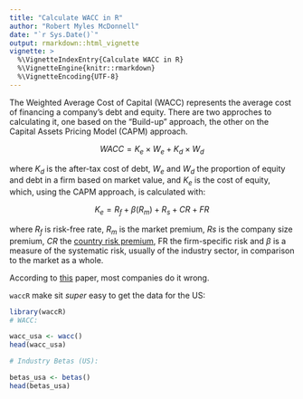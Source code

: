 ```yaml
---
title: "Calculate WACC in R"
author: "Robert Myles McDonnell"
date: "`r Sys.Date()`"
output: rmarkdown::html_vignette
vignette: >
  %\VignetteIndexEntry{Calculate WACC in R}
  %\VignetteEngine{knitr::rmarkdown}
  %\VignetteEncoding{UTF-8}
---
```



The Weighted Average Cost of Capital (WACC) represents the average cost of financing a
company's debt and equity. There are two approches to calculating it, one based on the "Build-up" approach, the other on the Capital Assets Pricing Model (CAPM) approach. 

$$WACC = K_e \times W_e + K_d \times W_d$$

where $K_d$ is the after-tax cost of debt, $W_e$ and $W_d$ the proportion of equity and debt in a firm based on market value, and $K_e$ is the cost of equity, which, using the CAPM approach, is calculated with:   

$$K_e = R_f + \beta(R_m) + R_s + CR + FR$$ 

where $R_f$ is risk-free rate, $R_m$ is the market premium, $Rs$ is the company size premium,
$CR$ the [country risk premium](https://github.com/RobertMyles/riscoBrasil), FR the firm-specific risk and $\beta$ is a measure of the systematic risk, usually of the industry sector, in comparison to the market as a whole.  

According to [this](http://www.iese.edu/research/pdfs/DI-0914-E.pdf) paper, most companies do it wrong.  


`waccR` make sit *super* easy to get the data for the US:  

```r
library(waccR)
# WACC: 

wacc_usa <- wacc()
head(wacc_usa)

```


```r
# Industry Betas (US): 

betas_usa <- betas() 
head(betas_usa)
```

